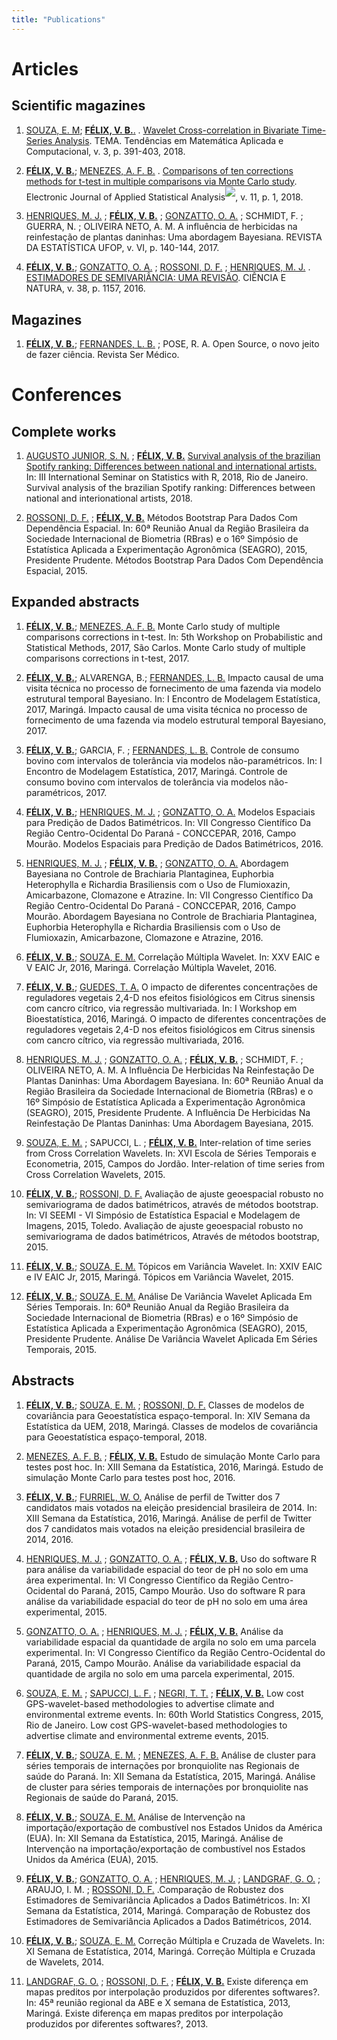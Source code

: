 ```yaml
---
title: "Publications"
---
```


# Articles

## Scientific magazines

1.  [SOUZA, E. M](http://lattes.cnpq.br/0029713017048136); [**FÉLIX, V. B.**](http://lattes.cnpq.br/6820390470508877)[.](http://lattes.cnpq.br/0029713017048136) . [Wavelet Cross-correlation in Bivariate Time-Series Analysis](https://www.scielo.br/j/tema/a/YFvqfzkcBJYgnLYc8MTnGHw/?lang=en&format=pdf). TEMA. Tendências em Matemática Aplicada e Computacional, v. 3, p. 391-403, 2018.

2.  [**FÉLIX, V. B.**](http://lattes.cnpq.br/6820390470508877 "Clique para visualizar o currículo"); [MENEZES, A. F. B.](http://lattes.cnpq.br/3911619582088894) . [Comparisons of ten corrections methods for t-test in multiple comparisons via Monte Carlo study](https://www.researchgate.net/publication/324877422_Comparisons_of_ten_corrections_methods_for_t-test_in_multiple_comparisons_via_Monte_Carlo_study). Electronic Journal of Applied Statistical Analysis^![](https://buscatextual.cnpq.br/buscatextual/images/curriculo/jcr.gif)^, v. 11, p. 1, 2018.

3.  [HENRIQUES, M. J.](http://lattes.cnpq.br/3011323408047031) ; [**FÉLIX, V. B.**](http://lattes.cnpq.br/6820390470508877 "Clique para visualizar o currículo") ; [GONZATTO, O. A.](http://lattes.cnpq.br/7365405141909374 "Clique para visualizar o currículo") ; SCHMIDT, F. ; GUERRA, N. ; OLIVEIRA NETO, A. M. A influência de herbicidas na reinfestação de plantas daninhas: Uma abordagem Bayesiana. REVISTA DA ESTATÍSTICA UFOP, v. VI, p. 140-144, 2017.

4.  [**FÉLIX, V. B.**](http://lattes.cnpq.br/6820390470508877 "Clique para visualizar o currículo"); [GONZATTO, O. A.](http://lattes.cnpq.br/7365405141909374) ; [ROSSONI, D. F.](http://lattes.cnpq.br/7817639261124081) ; [HENRIQUES, M. J.](http://lattes.cnpq.br/3011323408047031) . [ESTIMADORES DE SEMIVARIÂNCIA: UMA REVISÃO](https://periodicos.ufsm.br/cienciaenatura/article/view/21326/pdf). CIÊNCIA E NATURA, v. 38, p. 1157, 2016.

## Magazines

1.  [**FÉLIX, V. B.**](http://lattes.cnpq.br/6820390470508877); [FERNANDES, L. B.](http://lattes.cnpq.br/3956308653223427) ; POSE, R. A. Open Source, o novo jeito de fazer ciência. Revista Ser Médico.

# Conferences

## Complete works

1.  [AUGUSTO JUNIOR, S. N.](http://lattes.cnpq.br/2374886805780530) ; [**FÉLIX, V. B.**](http://lattes.cnpq.br/6820390470508877) [Survival analysis of the brazilian Spotify ranking: Differences between national and international artists.](https://periodicos.uff.br/anaisdoser/article/view/29231/16944) In: III International Seminar on Statistics with R, 2018, Rio de Janeiro. Survival analysis of the brazilian Spotify ranking: Differences between national and interionational artists, 2018.

2.  [ROSSONI, D. F.](http://lattes.cnpq.br/7817639261124081 "Clique para visualizar o currículo") ; [**FÉLIX, V. B.**](http://lattes.cnpq.br/6820390470508877 "Clique para visualizar o currículo") Métodos Bootstrap Para Dados Com Dependência Espacial. In: 60ª Reunião Anual da Região Brasileira da Sociedade Internacional de Biometria (RBras) e o 16º Simpósio de Estatística Aplicada a Experimentação Agronômica (SEAGRO), 2015, Presidente Prudente. Métodos Bootstrap Para Dados Com Dependência Espacial, 2015.

## Expanded abstracts

1.  [**FÉLIX, V. B.**](http://lattes.cnpq.br/6820390470508877 "Clique para visualizar o currículo"); [MENEZES, A. F. B.](http://lattes.cnpq.br/3911619582088894) Monte Carlo study of multiple comparisons corrections in t-test. In: 5th Workshop on Probabilistic and Statistical Methods, 2017, São Carlos. Monte Carlo study of multiple comparisons corrections in t-test, 2017.

2.  [**FÉLIX, V. B.**](http://lattes.cnpq.br/6820390470508877); ALVARENGA, B.; [FERNANDES, L. B.](http://lattes.cnpq.br/3956308653223427 "Clique para visualizar o currículo") Impacto causal de uma visita técnica no processo de fornecimento de uma fazenda via modelo estrutural temporal Bayesiano. In: I Encontro de Modelagem Estatística, 2017, Maringá. Impacto causal de uma visita técnica no processo de fornecimento de uma fazenda via modelo estrutural temporal Bayesiano, 2017.

3.  [**FÉLIX, V. B.**](http://lattes.cnpq.br/6820390470508877); GARCIA, F. ; [FERNANDES, L. B.](http://lattes.cnpq.br/3956308653223427 "Clique para visualizar o currículo") Controle de consumo bovino com intervalos de tolerância via modelos não-paramétricos. In: I Encontro de Modelagem Estatística, 2017, Maringá. Controle de consumo bovino com intervalos de tolerância via modelos não-paramétricos, 2017.

4.  [**FÉLIX, V. B.**](http://lattes.cnpq.br/6820390470508877 "Clique para visualizar o currículo"); [HENRIQUES, M. J.](http://lattes.cnpq.br/3011323408047031 "Clique para visualizar o currículo") ; [GONZATTO, O. A.](http://lattes.cnpq.br/7365405141909374 "Clique para visualizar o currículo") Modelos Espaciais para Predição de Dados Batimétricos. In: VII Congresso Científico Da Região Centro-Ocidental Do Paraná - CONCCEPAR, 2016, Campo Mourão. Modelos Espaciais para Predição de Dados Batimétricos, 2016.

5.  [HENRIQUES, M. J.](http://lattes.cnpq.br/3011323408047031 "Clique para visualizar o currículo") ; [**FÉLIX, V. B.**](http://lattes.cnpq.br/6820390470508877 "Clique para visualizar o currículo") ; [GONZATTO, O. A.](http://lattes.cnpq.br/7365405141909374 "Clique para visualizar o currículo") Abordagem Bayesiana no Controle de Brachiaria Plantaginea, Euphorbia Heterophylla e Richardia Brasiliensis com o Uso de Flumioxazin, Amicarbazone, Clomazone e Atrazine. In: VII Congresso Científico Da Região Centro-Ocidental Do Paraná - CONCCEPAR, 2016, Campo Mourão. Abordagem Bayesiana no Controle de Brachiaria Plantaginea, Euphorbia Heterophylla e Richardia Brasiliensis com o Uso de Flumioxazin, Amicarbazone, Clomazone e Atrazine, 2016.

6.  [**FÉLIX, V. B.**](http://lattes.cnpq.br/6820390470508877 "Clique para visualizar o currículo"); [SOUZA, E. M.](http://lattes.cnpq.br/0029713017048136 "Clique para visualizar o currículo") Correlação Múltipla Wavelet. In: XXV EAIC e V EAIC Jr, 2016, Maringá. Correlação Múltipla Wavelet, 2016.

7.  [**FÉLIX, V. B.**](http://lattes.cnpq.br/6820390470508877 "Clique para visualizar o currículo"); [GUEDES, T. A.](http://lattes.cnpq.br/6155197091899789 "Clique para visualizar o currículo") O impacto de diferentes concentrações de reguladores vegetais 2,4-D nos efeitos fisiológicos em Citrus sinensis com cancro cítrico, via regressão multivariada. In: I Workshop em Bioestatística, 2016, Maringá. O impacto de diferentes concentrações de reguladores vegetais 2,4-D nos efeitos fisiológicos em Citrus sinensis com cancro cítrico, via regressão multivariada, 2016.

8.  [HENRIQUES, M. J.](http://lattes.cnpq.br/3011323408047031 "Clique para visualizar o currículo") ; [GONZATTO, O. A.](http://lattes.cnpq.br/7365405141909374 "Clique para visualizar o currículo") ; [**FÉLIX, V. B.**](http://lattes.cnpq.br/6820390470508877 "Clique para visualizar o currículo") ; SCHMIDT, F. ; OLIVEIRA NETO, A. M. A Influência De Herbicidas Na Reinfestação De Plantas Daninhas: Uma Abordagem Bayesiana. In: 60ª Reunião Anual da Região Brasileira da Sociedade Internacional de Biometria (RBras) e o 16º Simpósio de Estatística Aplicada a Experimentação Agronômica (SEAGRO), 2015, Presidente Prudente. A Influência De Herbicidas Na Reinfestação De Plantas Daninhas: Uma Abordagem Bayesiana, 2015.

9.  [SOUZA, E. M.](http://lattes.cnpq.br/0029713017048136 "Clique para visualizar o currículo") ; SAPUCCI, L. ; [**FÉLIX, V. B.**](http://lattes.cnpq.br/6820390470508877 "Clique para visualizar o currículo") Inter-relation of time series from Cross Correlation Wavelets. In: XVI Escola de Séries Temporais e Econometria, 2015, Campos do Jordão. Inter-relation of time series from Cross Correlation Wavelets, 2015.

10. [**FÉLIX, V. B.**](http://lattes.cnpq.br/6820390470508877 "Clique para visualizar o currículo"); [ROSSONI, D. F.](http://lattes.cnpq.br/7817639261124081 "Clique para visualizar o currículo") Avaliação de ajuste geoespacial robusto no semivariograma de dados batimétricos, através de métodos bootstrap. In: VI SEEMI - VI Simpósio de Estatística Espacial e Modelagem de Imagens, 2015, Toledo. Avaliação de ajuste geoespacial robusto no semivariograma de dados batimétricos, Através de métodos bootstrap, 2015.

11. [**FÉLIX, V. B.**](http://lattes.cnpq.br/6820390470508877 "Clique para visualizar o currículo"); [SOUZA, E. M.](http://lattes.cnpq.br/0029713017048136 "Clique para visualizar o currículo") Tópicos em Variância Wavelet. In: XXIV EAIC e IV EAIC Jr, 2015, Maringá. Tópicos em Variância Wavelet, 2015.

12. [**FÉLIX, V. B.**](http://lattes.cnpq.br/6820390470508877 "Clique para visualizar o currículo"); [SOUZA, E. M.](http://lattes.cnpq.br/0029713017048136 "Clique para visualizar o currículo") Análise De Variância Wavelet Aplicada Em Séries Temporais. In: 60ª Reunião Anual da Região Brasileira da Sociedade Internacional de Biometria (RBras) e o 16º Simpósio de Estatística Aplicada a Experimentação Agronômica (SEAGRO), 2015, Presidente Prudente. Análise De Variância Wavelet Aplicada Em Séries Temporais, 2015.

## Abstracts

1.  [**FÉLIX, V. B.**](http://lattes.cnpq.br/6820390470508877); [SOUZA, E. M.](http://lattes.cnpq.br/0029713017048136 "Clique para visualizar o currículo") ; [ROSSONI, D. F.](http://lattes.cnpq.br/7817639261124081 "Clique para visualizar o currículo") Classes de modelos de covariância para Geoestatística espaço-temporal. In: XIV Semana da Estatística da UEM, 2018, Maringá. Classes de modelos de covariância para Geoestatística espaço-temporal, 2018.

2.  [MENEZES, A. F. B.](http://lattes.cnpq.br/3911619582088894 "Clique para visualizar o currículo") ; [**FÉLIX, V. B.**](http://lattes.cnpq.br/6820390470508877 "Clique para visualizar o currículo") Estudo de simulação Monte Carlo para testes post hoc. In: XIII Semana da Estatística, 2016, Maringá. Estudo de simulação Monte Carlo para testes post hoc, 2016.

3.  [**FÉLIX, V. B.**](http://lattes.cnpq.br/6820390470508877); [FURRIEL, W. O.](http://lattes.cnpq.br/2695786323673324) Análise de perfil de Twitter dos 7 candidatos mais votados na eleição presidencial brasileira de 2014. In: XIII Semana da Estatística, 2016, Maringá. Análise de perfil de Twitter dos 7 candidatos mais votados na eleição presidencial brasileira de 2014, 2016.

4.  [HENRIQUES, M. J.](http://lattes.cnpq.br/3011323408047031 "Clique para visualizar o currículo") ; [GONZATTO, O. A.](http://lattes.cnpq.br/7365405141909374 "Clique para visualizar o currículo") ; [**FÉLIX, V. B.**](http://lattes.cnpq.br/6820390470508877 "Clique para visualizar o currículo") Uso do software R para análise da variabilidade espacial do teor de pH no solo em uma área experimental. In: VI Congresso Científico da Região Centro-Ocidental do Paraná, 2015, Campo Mourão. Uso do software R para análise da variabilidade espacial do teor de pH no solo em uma área experimental, 2015.

5.  [GONZATTO, O. A.](http://lattes.cnpq.br/7365405141909374 "Clique para visualizar o currículo") ; [HENRIQUES, M. J.](http://lattes.cnpq.br/3011323408047031 "Clique para visualizar o currículo") ; [**FÉLIX, V. B.**](http://lattes.cnpq.br/6820390470508877) Análise da variabilidade espacial da quantidade de argila no solo em uma parcela experimental. In: VI Congresso Científico da Região Centro-Ocidental do Paraná, 2015, Campo Mourão. Análise da variabilidade espacial da quantidade de argila no solo em uma parcela experimental, 2015.

6.  [SOUZA, E. M.](http://lattes.cnpq.br/0029713017048136 "Clique para visualizar o currículo") ; [SAPUCCI, L. F.](http://lattes.cnpq.br/8285827971934692 "Clique para visualizar o currículo") ; [NEGRI, T. T.](http://lattes.cnpq.br/3441145714823409 "Clique para visualizar o currículo") ; [**FÉLIX, V. B.**](http://lattes.cnpq.br/6820390470508877 "Clique para visualizar o currículo") Low cost GPS-wavelet-based methodologies to advertise climate and environmental extreme events. In: 60th World Statistics Congress, 2015, Rio de Janeiro. Low cost GPS-wavelet-based methodologies to advertise climate and environmental extreme events, 2015.

7.  [**FÉLIX, V. B.**](http://lattes.cnpq.br/6820390470508877 "Clique para visualizar o currículo"); [SOUZA, E. M.](http://lattes.cnpq.br/0029713017048136 "Clique para visualizar o currículo") ; [MENEZES, A. F. B.](http://lattes.cnpq.br/3911619582088894 "Clique para visualizar o currículo") Análise de cluster para séries temporais de internações por bronquiolite nas Regionais de saúde do Paraná. In: XII Semana da Estatística, 2015, Maringá. Análise de cluster para séries temporais de internações por bronquiolite nas Regionais de saúde do Paraná, 2015.

8.  [**FÉLIX, V. B.**](http://lattes.cnpq.br/6820390470508877 "Clique para visualizar o currículo"); [SOUZA, E. M.](http://lattes.cnpq.br/0029713017048136 "Clique para visualizar o currículo") Análise de Intervenção na importação/exportação de combustível nos Estados Unidos da América (EUA). In: XII Semana da Estatística, 2015, Maringá. Análise de Intervenção na importação/exportação de combustível nos Estados Unidos da América (EUA), 2015.

9.  [**FÉLIX, V. B.**](http://lattes.cnpq.br/6820390470508877 "Clique para visualizar o currículo"); [GONZATTO, O. A.](http://lattes.cnpq.br/7365405141909374 "Clique para visualizar o currículo") ; [HENRIQUES, M. J.](http://lattes.cnpq.br/3011323408047031) ; [LANDGRAF, G. O.](http://lattes.cnpq.br/5589432074854512 "Clique para visualizar o currículo") ; ARAUJO, I. M. ; [ROSSONI, D. F.](http://lattes.cnpq.br/7817639261124081 "Clique para visualizar o currículo") .Comparação de Robustez dos Estimadores de Semivariância Aplicados a Dados Batimétricos. In: XI Semana da Estatística, 2014, Maringá. Comparação de Robustez dos Estimadores de Semivariância Aplicados a Dados Batimétricos, 2014.

10. [**FÉLIX, V. B.**](http://lattes.cnpq.br/6820390470508877 "Clique para visualizar o currículo"); [SOUZA, E. M.](http://lattes.cnpq.br/0029713017048136 "Clique para visualizar o currículo") Correção Múltipla e Cruzada de Wavelets. In: XI Semana de Estatística, 2014, Maringá. Correção Múltipla e Cruzada de Wavelets, 2014.

11. [LANDGRAF, G. O.](http://lattes.cnpq.br/5589432074854512 "Clique para visualizar o currículo") ; [ROSSONI, D. F.](http://lattes.cnpq.br/7817639261124081 "Clique para visualizar o currículo") ; [**FÉLIX, V. B.**](http://lattes.cnpq.br/6820390470508877 "Clique para visualizar o currículo") Existe diferença em mapas preditos por interpolação produzidos por diferentes softwares?. In: 45ª reunião regional da ABE e X semana de Estatística, 2013, Maringá. Existe diferença em mapas preditos por interpolação produzidos por diferentes softwares?, 2013.
